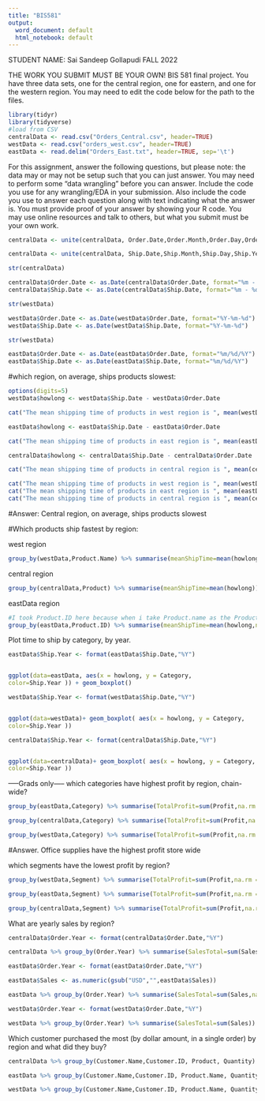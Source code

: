 ```yaml
---
title: "BIS581"
output:
  word_document: default
  html_notebook: default
---
```

STUDENT NAME: Sai Sandeep Gollapudi
FALL 2022

THE WORK YOU SUBMIT MUST BE YOUR OWN!
BIS 581 final project. You have three data sets, one for the central region, one for eastern, and one for the western region.  You may need to edit the code below for the path to the files.

```r
library(tidyr)
library(tidyverse)
#load from CSV
centralData <- read.csv("Orders_Central.csv", header=TRUE)
westData <- read.csv("orders_west.csv", header=TRUE)
eastData <- read.delim("Orders_East.txt", header=TRUE, sep='\t')
```
For this assignment, answer the following questions, but please note: the data may or may not be setup such that you can just answer. You may need to perform some "data wrangling" before you can answer. Include the code you use for any wrangling/EDA in your submission. Also include the code you use to answer each question along with text indicating what the answer is. You must provide proof of your answer by showing your R code. You may use online resources and talk to others, but what you submit must be your own work.



```r
centralData <- unite(centralData, Order.Date,Order.Month,Order.Day,Order.Year, sep = "-")
```

```r
centralData <- unite(centralData, Ship.Date,Ship.Month,Ship.Day,Ship.Year, sep = "-")
```

```r
str(centralData)
```


```r
centralData$Order.Date <- as.Date(centralData$Order.Date, format="%m - %d - %Y")
centralData$Ship.Date <- as.Date(centralData$Ship.Date, format="%m - %d - %Y")
```


```r
str(westData)
```


```r
westData$Order.Date <- as.Date(westData$Order.Date, format="%Y-%m-%d")
westData$Ship.Date <- as.Date(westData$Ship.Date, format="%Y-%m-%d")
```

```r
str(westData)
```

```r
eastData$Order.Date <- as.Date(eastData$Order.Date, format="%m/%d/%Y")
eastData$Ship.Date <- as.Date(eastData$Ship.Date, format="%m/%d/%Y")
```

#which region, on average, ships products slowest:

```r
options(digits=5)
westData$howlong <- westData$Ship.Date - westData$Order.Date
```

```r
cat("The mean shipping time of products in west region is ", mean(westData$howlong))
```

```r
eastData$howlong <- eastData$Ship.Date - eastData$Order.Date
```

```r
cat("The mean shipping time of products in east region is ", mean(eastData$howlong,na.rm=TRUE))
```

```r
centralData$howlong <- centralData$Ship.Date - centralData$Order.Date
```

```r
cat("The mean shipping time of products in central region is ", mean(centralData$howlong,na.rm=TRUE))
```

```r
cat("The mean shipping time of products in west region is ", mean(westData$howlong), "\n")
cat("The mean shipping time of products in east region is ", mean(eastData$howlong,na.rm=TRUE), "\n")
cat("The mean shipping time of products in central region is ", mean(centralData$howlong,na.rm=TRUE))
```

#Answer: Central region, on average, ships products slowest




#Which products ship fastest by region:

west region
```r
group_by(westData,Product.Name) %>% summarise(meanShipTime=mean(howlong)) %>% arrange(meanShipTime) %>% filter(meanShipTime == min(meanShipTime)) %>% head(15)
```
central region
```r
group_by(centralData,Product) %>% summarise(meanShipTime=mean(howlong)) %>% arrange(meanShipTime) %>% filter(meanShipTime == min(meanShipTime)) %>% head(15)

```
eastData region
```r
#I took Product.ID here because when i take Product.name as the Product.name is big the meanShipTime is not visible side by side
group_by(eastData,Product.ID) %>% summarise(meanShipTime=mean(howlong,na.rm = TRUE)) %>% arrange(meanShipTime) %>% filter(meanShipTime == min(meanShipTime,na.rm = TRUE)) %>% head(15)
```



Plot time to ship by category, by year.





```r
eastData$Ship.Year <- format(eastData$Ship.Date,"%Y")


ggplot(data=eastData, aes(x = howlong, y = Category,
color=Ship.Year )) + geom_boxplot()


```


```r
westData$Ship.Year <- format(westData$Ship.Date,"%Y")


ggplot(data=westData)+ geom_boxplot( aes(x = howlong, y = Category,
color=Ship.Year )) 


```


```r
centralData$Ship.Year <- format(centralData$Ship.Date,"%Y")


ggplot(data=centralData)+ geom_boxplot( aes(x = howlong, y = Category,
color=Ship.Year )) 


```






-----Grads only-----
which categories have highest profit by region, chain-wide?


```r
group_by(eastData,Category) %>% summarise(TotalProfit=sum(Profit,na.rm = TRUE))%>% arrange(desc(TotalProfit)) %>% top_n(1)
```

```r
group_by(centralData,Category) %>% summarise(TotalProfit=sum(Profit,na.rm = TRUE))%>% arrange(desc(TotalProfit)) %>% top_n(1)

```
```r
group_by(westData,Category) %>% summarise(TotalProfit=sum(Profit,na.rm = TRUE))  %>% arrange(desc(TotalProfit)) %>% top_n(1)
```
#Answer. Office supplies have the highest profit store wide


which segments have the lowest profit by region?

```r
group_by(westData,Segment) %>% summarise(TotalProfit=sum(Profit,na.rm = TRUE))  %>% arrange(TotalProfit) %>% head(1)
```

```r
group_by(eastData,Segment) %>% summarise(TotalProfit=sum(Profit,na.rm = TRUE))  %>% arrange(TotalProfit) %>% filter(TotalProfit != 0) %>% head(1)
```

```r
group_by(centralData,Segment) %>% summarise(TotalProfit=sum(Profit,na.rm = TRUE))  %>% arrange(TotalProfit) %>% head(1)
```

What are yearly sales by region?


```r
centralData$Order.Year <- format(centralData$Order.Date,"%Y")

centralData %>% group_by(Order.Year) %>% summarise(SalesTotal=sum(Sales))
```

```r
eastData$Order.Year <- format(eastData$Order.Date,"%Y")

eastData$Sales <- as.numeric(gsub("USD","",eastData$Sales))

eastData %>% group_by(Order.Year) %>% summarise(SalesTotal=sum(Sales,na.rm=TRUE))
```


```r
westData$Order.Year <- format(westData$Order.Date,"%Y")

westData %>% group_by(Order.Year) %>% summarise(SalesTotal=sum(Sales))
```

Which customer purchased the most (by dollar amount, in a single order) by region and what did they buy?

```r
centralData %>% group_by(Customer.Name,Customer.ID, Product, Quantity) %>% summarise(dollarAmount  = max(Sales)) %>% arrange(desc(dollarAmount))%>% head(1)
```

```r
eastData %>% group_by(Customer.Name,Customer.ID, Product.Name, Quantity) %>% summarise(dollarAmount  = max(Sales)) %>% arrange(desc(dollarAmount))%>% head(1)
```

```r
westData %>% group_by(Customer.Name,Customer.ID, Product.Name, Quantity) %>% summarise(dollarAmount  = max(Sales)) %>% arrange(desc(dollarAmount))%>% head(1)
```